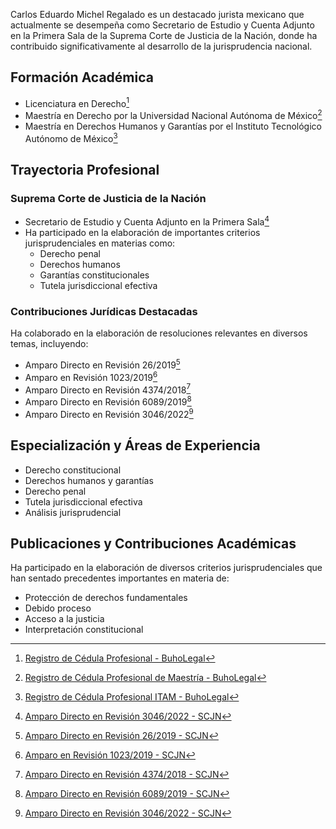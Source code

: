 Carlos Eduardo Michel Regalado es un destacado jurista mexicano que actualmente se desempeña como Secretario de Estudio y Cuenta Adjunto en la Primera Sala de la Suprema Corte de Justicia de la Nación, donde ha contribuido significativamente al desarrollo de la jurisprudencia nacional.

## Formación Académica

- Licenciatura en Derecho[^1]
- Maestría en Derecho por la Universidad Nacional Autónoma de México[^2]
- Maestría en Derechos Humanos y Garantías por el Instituto Tecnológico Autónomo de México[^3]

## Trayectoria Profesional

### Suprema Corte de Justicia de la Nación
- Secretario de Estudio y Cuenta Adjunto en la Primera Sala[^4]
- Ha participado en la elaboración de importantes criterios jurisprudenciales en materias como:
  - Derecho penal
  - Derechos humanos
  - Garantías constitucionales
  - Tutela jurisdiccional efectiva

### Contribuciones Jurídicas Destacadas

Ha colaborado en la elaboración de resoluciones relevantes en diversos temas, incluyendo:

- Amparo Directo en Revisión 26/2019[^5]
- Amparo en Revisión 1023/2019[^6]
- Amparo Directo en Revisión 4374/2018[^7]
- Amparo Directo en Revisión 6089/2019[^8]
- Amparo Directo en Revisión 3046/2022[^9]

## Especialización y Áreas de Experiencia

- Derecho constitucional
- Derechos humanos y garantías
- Derecho penal
- Tutela jurisdiccional efectiva
- Análisis jurisprudencial

## Publicaciones y Contribuciones Académicas

Ha participado en la elaboración de diversos criterios jurisprudenciales que han sentado precedentes importantes en materia de:
- Protección de derechos fundamentales
- Debido proceso
- Acceso a la justicia
- Interpretación constitucional

[^1]: [Registro de Cédula Profesional - BuhoLegal](https://www.buholegal.com/12052825/)
[^2]: [Registro de Cédula Profesional de Maestría - BuhoLegal](https://www.buholegal.com/12052825/)
[^3]: [Registro de Cédula Profesional ITAM - BuhoLegal](https://www.buholegal.com/11963313/)
[^4]: [Amparo Directo en Revisión 3046/2022 - SCJN](https://www.scjn.gob.mx/sites/default/files/listas/documento_dos/2022-09/ADR-3046-2022-270922.pdf)
[^5]: [Amparo Directo en Revisión 26/2019 - SCJN](https://www.scjn.gob.mx/sites/default/files/listas/documento_dos/2020-05/ADR-26-2019-200508.pdf)
[^6]: [Amparo en Revisión 1023/2019 - SCJN](https://bj.scjn.gob.mx/doc/sentencias_pub/Xq3GfX0BNHmckC8Lpx99/)
[^7]: [Amparo Directo en Revisión 4374/2018 - SCJN](https://www.scjn.gob.mx/sites/default/files/listas/documento_dos/2019-04/ADR-4374-2018-190429.pdf)
[^8]: [Amparo Directo en Revisión 6089/2019 - SCJN](https://www.scjn.gob.mx/sites/default/files/listas/documento_dos/2020-10/ADR-6089-2019-201030.pdf)
[^9]: [Amparo Directo en Revisión 3046/2022 - SCJN](https://bj.scjn.gob.mx/doc/sentencias_pub/utz66IQBAeINReW6FfRZ/)
